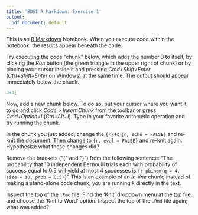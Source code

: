 ```yaml
---
title: 'BDSI R Markdown: Exercise 1'
output:
  pdf_document: default
---
```


This is an [R Markdown](http://rmarkdown.rstudio.com) Notebook. When you execute code within the notebook, the results appear beneath the code. 

Try executing the code "chunk" below, which adds the number 3 to itself, by clicking the *Run* button (the green triangle in the upper right of chunk) or by placing your cursor inside it and pressing *Cmd+Shift+Enter* (*Ctrl+Shift+Enter* on Windows) at the same time. The output should appear immediately below the chunk. 

```r
3+3;
```

Now, add a new chunk below. To do so, put your cursor where you want it to go and click *Code* > *Insert Chunk* from the toolbar or  press *Cmd+Option+I* (*Ctrl+Alt+I*). Type in your favorite arithmetic operation and try running the chunk. 


In the chunk you just added, change the `{r}` to `{r, echo = FALSE}` and re-knit the document. Then change to `{r, eval = FALSE}` and re-knit again. Hypothesize what these changes did?

Remove the brackets ("{" and "}") from the following sentence: "The probability that 10 independent Bernoulli trials each with probability of success equal to 0.5 will yield at most 4 successes is `{r pbinom(q = 4, size = 10, prob = 0.5)}`" This is an example of an *in-line* chunk; instead of making a stand-alone code chunk, you are running `R` directly in the text. 

Inspect the top of the `.Rmd` file. Find the 'Knit' dropdown menu at the top file, and choose the 'Knit to Word' option. Inspect the top of the `.Rmd` file again; what was added? 


